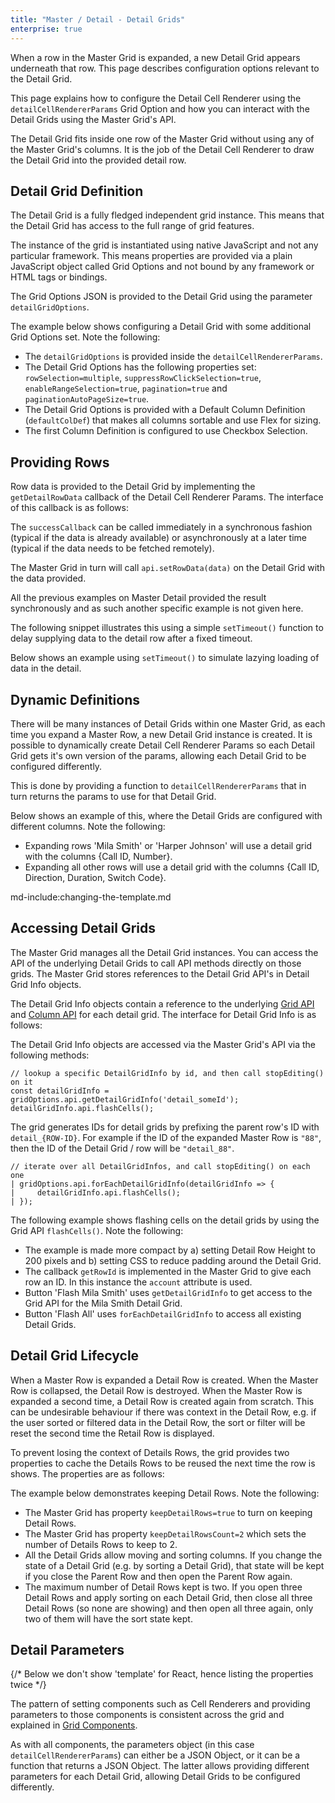 ```yaml
---
title: "Master / Detail - Detail Grids"
enterprise: true
---
```


When a row in the Master Grid is expanded, a new Detail Grid appears underneath that row. This page describes configuration options relevant to the Detail Grid.

This page explains how to configure the Detail Cell Renderer using the `detailCellRendererParams` Grid Option and how you can interact with the Detail Grids using the Master Grid's API.

The Detail Grid fits inside one row of the Master Grid without using any of the Master Grid's columns. It is the job of the Detail Cell Renderer to draw the Detail Grid into the provided detail row.

## Detail Grid Definition

The Detail Grid is a fully fledged independent grid instance. This means that the Detail Grid has access to the full range of grid features.

The instance of the grid is instantiated using native JavaScript and not any particular framework. This means properties are provided via a plain JavaScript object called Grid Options and not bound by any framework or HTML tags or bindings.

The Grid Options JSON is provided to the Detail Grid using the parameter `detailGridOptions`.

The example below shows configuring a Detail Grid with some additional Grid Options set. Note the following:

- The `detailGridOptions` is provided inside the `detailCellRendererParams`.
- The Detail Grid Options has the following properties set: `rowSelection=multiple`, `suppressRowClickSelection=true`, `enableRangeSelection=true`, `pagination=true` and `paginationAutoPageSize=true`.
- The Detail Grid Options is provided with a Default Column Definition (`defaultColDef`) that makes all columns sortable and use Flex for sizing.
- The first Column Definition is configured to use Checkbox Selection.

<GridExampleRunner title='Detail Grid Options' name='grid-options' type='generated' options='{ "enterprise": true, "modules": ["clientside", "masterdetail", "menu", "columnpanel", "range"] }'></GridExampleRunner>

## Providing Rows

Row data is provided to the Detail Grid by implementing the `getDetailRowData` callback of the Detail Cell Renderer Params. The interface of this callback is as follows:

<interface-documentation interfaceName='IDetailCellRendererParams' names='["getDetailRowData"]' config='{"overrideBottomMargin":"1rem"}' ></interface-documentation>

The `successCallback` can be called immediately in a synchronous fashion (typical if the data is already available) or asynchronously at a later time (typical if the data needs to be fetched remotely).

The Master Grid in turn will call `api.setRowData(data)` on the Detail Grid with the data provided.

All the previous examples on Master Detail provided the result synchronously and as such another specific example is not given here.

The following snippet illustrates this using a simple `setTimeout()` function to delay supplying data to the detail row after a fixed timeout.

Below shows an example using `setTimeout()` to simulate lazying loading of data in the detail.

<GridExampleRunner title='Lazy Load Detail Rows' name='lazy-load-rows' type='generated' options='{ "enterprise": true, "exampleHeight": 550,  "modules": ["clientside", "masterdetail", "menu", "columnpanel"] }'></GridExampleRunner>

## Dynamic Definitions

There will be many instances of Detail Grids within one Master Grid, as each time you expand a Master Row, a new Detail Grid instance is created. It is possible to dynamically create Detail Cell Renderer Params so each Detail Grid gets it's own version of the params, allowing each Detail Grid to be configured differently.

This is done by providing a function to `detailCellRendererParams` that in turn returns the params to use for that Detail Grid.

Below shows an example of this, where the Detail Grids are configured with different columns. Note the following:

- Expanding rows 'Mila Smith' or 'Harper Johnson' will use a detail grid with the columns {Call ID, Number}.
- Expanding all other rows will use a detail grid with the columns {Call ID, Direction, Duration, Switch Code}.

<GridExampleRunner title='Dynamic Params' name='dynamic-params' type='generated' options='{ "enterprise": true, "modules": ["clientside", "masterdetail", "menu", "columnpanel"] }'></GridExampleRunner>

md-include:changing-the-template.md 

## Accessing Detail Grids

The Master Grid manages all the Detail Grid instances. You can access the API of the underlying Detail Grids to call API methods directly on those grids. The Master Grid stores references to the Detail Grid API's in Detail Grid Info objects.

The Detail Grid Info objects contain a reference to the underlying [Grid API](/grid-api/) and [Column API](/column-api/) for each detail grid. The interface for Detail Grid Info is as follows:

<interface-documentation interfaceName='DetailGridInfo' ></interface-documentation>

The Detail Grid Info objects are accessed via the Master Grid's API via the following methods:

<api-documentation source='grid-api/api.json' section='masterDetail' names='["getDetailGridInfo"]'></api-documentation>

```
// lookup a specific DetailGridInfo by id, and then call stopEditing() on it
const detailGridInfo = gridOptions.api.getDetailGridInfo('detail_someId');
detailGridInfo.api.flashCells();
```

The grid generates IDs for detail grids by prefixing the parent row's ID with `detail_{ROW-ID}`. For example if the ID of the expanded Master Row is `"88"`, then the ID of the Detail Grid / row will be `"detail_88"`.

<api-documentation source='grid-api/api.json' section='masterDetail' names='["forEachDetailGridInfo"]'></api-documentation>

```
// iterate over all DetailGridInfos, and call stopEditing() on each one
| gridOptions.api.forEachDetailGridInfo(detailGridInfo => {
|     detailGridInfo.api.flashCells();
| });
```

The following example shows flashing cells on the detail grids by using the Grid API `flashCells()`. Note the following:

- The example is made more compact by a) setting Detail Row Height to 200 pixels and b) setting CSS to reduce padding around the Detail Grid.
- The callback `getRowId` is implemented in the Master Grid to give each row an ID. In this instance the `account` attribute is used.
- Button 'Flash Mila Smith' uses `getDetailGridInfo` to get access to the Grid API for the Mila Smith Detail Grid.
- Button 'Flash All' uses `forEachDetailGridInfo` to access all existing Detail Grids.

<GridExampleRunner title='Detail Grid API' name='detail-grid-api' type='generated' options='{ "enterprise": true, "exampleHeight": 535, "modules": ["clientside", "masterdetail", "menu", "columnpanel"] }'></GridExampleRunner>

## Detail Grid Lifecycle

When a Master Row is expanded a Detail Row is created. When the Master Row is collapsed, the Detail Row is destroyed. When the Master Row is expanded a second time, a Detail Row is created again from scratch. This can be undesirable behaviour if there was context in the Detail Row, e.g. if the user sorted or filtered data in the Detail Row, the sort or filter will be reset the second time the Retail Row is displayed.

To prevent losing the context of Details Rows, the grid provides two properties to cache the Details Rows to be reused the next time the row is shows. The properties are as follows:

<api-documentation source='grid-options/properties.json' section='masterDetail' names='["keepDetailRows", "keepDetailRowsCount"]'></api-documentation>

The example below demonstrates keeping Detail Rows. Note the following:

- The Master Grid has property `keepDetailRows=true` to turn on keeping Detail Rows.
- The Master Grid has property `keepDetailRowsCount=2` which sets the number of Details Rows to keep to 2.
- All the Detail Grids allow moving and sorting columns. If you change the state of a Detail Grid (e.g. by sorting a Detail Grid), that state will be kept if you close the Parent Row and then open the Parent Row again.
- The maximum number of Detail Rows kept is two. If you open three Detail Rows and apply sorting on each Detail Grid, then close all three Detail Rows (so none are showing) and then open all three again, only two of them will have the sort state kept.

<GridExampleRunner title='Keep Detail Rows' name='keep-detail-rows' type='generated' options='{ "enterprise": true, "exampleHeight": 565, "modules": ["clientside", "masterdetail", "menu", "columnpanel", "filterpanel", "setfilter"] }'></GridExampleRunner>

## Detail Parameters

{/* Below we don't show 'template' for React, hence listing the properties twice */}

<framework-specific-section frameworks="javascript,angular,vue">
<interface-documentation interfaceName='IDetailCellRendererParams' names='["detailGridOptions", "getDetailRowData", "template", "refreshStrategy"]' ></interface-documentation>
</framework-specific-section>

<framework-specific-section frameworks="react">
<interface-documentation interfaceName='IDetailCellRendererParams' names='["detailGridOptions", "getDetailRowData", "refreshStrategy"]' ></interface-documentation>
</framework-specific-section>

The pattern of setting components such as Cell Renderers and providing parameters to those components is consistent across the grid and explained in [Grid Components](/components/).

As with all components, the parameters object (in this case `detailCellRendererParams`) can either be a JSON Object, or it can be a function that returns a JSON Object. The latter allows providing different parameters for each Detail Grid, allowing Detail Grids to be configured differently.
